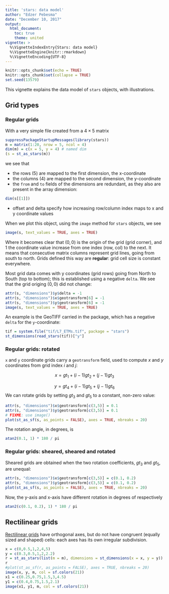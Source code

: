```yaml
---
title: 'stars: data model'
author: "Edzer Pebesma"
date: "December 10, 2017"
output:
  html_document:
    toc: true
    theme: united
vignette: >
  %\VignetteIndexEntry{Stars: data model}
  %\VignetteEngine{knitr::rmarkdown}
  %\VignetteEncoding{UTF-8}
---
```


```r
knitr::opts_chunk$set(echo = TRUE)
knitr::opts_chunk$set(collapse = TRUE)
set.seed(13579)
```

This vignette explains the data model of `stars` objects, with illustrations.

## Grid types

### Regular grids
With a very simple file created from a $4 \times 5$ matrix
```r
suppressPackageStartupMessages(library(stars))
m = matrix(1:20, nrow = 5, ncol = 4)
dim(m) = c(x = 5, y = 4) # named dim
(s = st_as_stars(m))
```
we see that

* the rows (5) are mapped to the first dimension, the x-coordinate
* the columns (4) are mapped to the second dimension, the y-coordinate
* the `from` and `to` fields of the dimensions are redundant, as they also are present in the array dimension:

```r
dim(s[[1]])
```
* offset and delta specify how increasing row/column index maps to x and y coordinate values

When we plot this object, using the `image` method for `stars` objects, we see
```r
image(s, text_values = TRUE, axes = TRUE)
```

Where it becomes clear that $(0,0)$ is the origin of the grid (grid corner), and $1$ the coordinate value increase from one index (row, col) to the next. It means that consecutive matrix columns represent grid lines, going from south to north. Grids defined this way are **regular**: grid cell size is constant everywhere.

Most grid data comes with y coordinates (grid rows) going from North to South (top to bottom); this is established using a negative `delta`. We see that the grid origing $(0,0)$ did not change:
```r
attr(s, "dimensions")$y$delta = -1
attr(s, "dimensions")$x$geotransform[6] = -1
attr(s, "dimensions")$y$geotransform[6] = -1
image(s, text_values = TRUE, axes = TRUE)
```

An example is the GeoTIFF carried in the package, which has a negative `delta` for the `y`-coordinate:
```r
tif = system.file("tif/L7_ETMs.tif", package = "stars")
st_dimensions(read_stars(tif))["y"]
```

### Regular grids: rotated

`x` and `y` coordinate grids carry a `geotransform` field, used to compute $x$ and $y$ coordinates from grid index $i$ and $j$:

$$x = gt_1 + (i-1) gt_2 + (j-1) gt_3$$
    
$$y = gt_4 + (i-1) gt_5 + (j-1) gt_6$$
We can rotate grids by setting $gt_3$ and $gt_5$ to a constant, non-zero value:

```r
attr(s, "dimensions")$x$geotransform[c(3,5)] = 0.1
attr(s, "dimensions")$y$geotransform[c(3,5)] = 0.1
# FIXME: use image()
plot(st_as_sf(s, as_points = FALSE), axes = TRUE, nbreaks = 20)
```

The rotation angle, in degrees, is

```r
atan2(0.1, 1) * 180 / pi
```

### Regular grids: sheared, sheared and rotated

Sheared grids are obtained when the two rotation coefficients, $gt_3$ and $gt_5$, are unequal:
```r
attr(s, "dimensions")$x$geotransform[c(3,5)] = c(0.1, 0.2)
attr(s, "dimensions")$y$geotransform[c(3,5)] = c(0.1, 0.2)
plot(st_as_sf(s, as_points = FALSE), axes = TRUE, nbreaks = 20)
```

Now, the y-axis and x-axis have different rotation in degrees of respectively
```r
atan2(c(0.1, 0.2), 1) * 180 / pi
```

## Rectilinear grids

[Rectilinear grids](https://en.wikipedia.org/wiki/Regular_grid) have orthogonal axes, but do not have congruent (equally sized and shaped) cells: each axes has its own irregular subdivision.

```r
x = c(0,0.5,1,2,4,5)
y = c(0.3,0.5,1,2,2.2)
r = st_as_stars(list(m = m), dimensions = st_dimensions(x = x, y = y))
r
#plot(st_as_sf(r, as_points = FALSE), axes = TRUE, nbreaks = 20)
image(x, y, m, col = sf.colors(21))
x1 = c(0.25,0.75,1.5,3,4.5)
y1 = c(0.4,0.75,1.5,2.1)
image(x1, y1, m, col = sf.colors(21))
```
